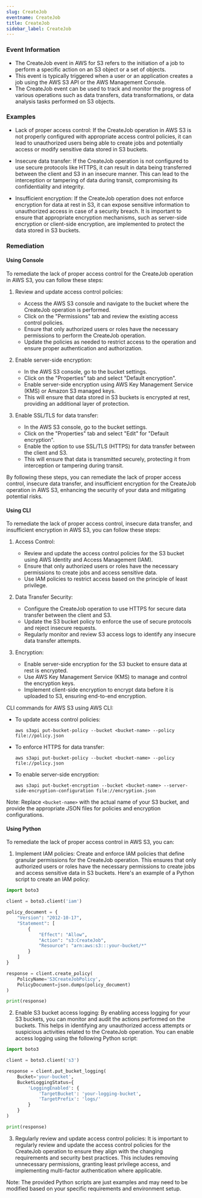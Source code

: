```yaml
--- 
slug: CreateJob
eventname: CreateJob
title: CreateJob
sidebar_label: CreateJob
---
```

                       
### Event Information

- The CreateJob event in AWS for S3 refers to the initiation of a job to perform a specific action on an S3 object or a set of objects.
- This event is typically triggered when a user or an application creates a job using the AWS S3 API or the AWS Management Console.
- The CreateJob event can be used to track and monitor the progress of various operations such as data transfers, data transformations, or data analysis tasks performed on S3 objects.


### Examples

- Lack of proper access control: If the CreateJob operation in AWS S3 is not properly configured with appropriate access control policies, it can lead to unauthorized users being able to create jobs and potentially access or modify sensitive data stored in S3 buckets.

- Insecure data transfer: If the CreateJob operation is not configured to use secure protocols like HTTPS, it can result in data being transferred between the client and S3 in an insecure manner. This can lead to the interception or tampering of data during transit, compromising its confidentiality and integrity.

- Insufficient encryption: If the CreateJob operation does not enforce encryption for data at rest in S3, it can expose sensitive information to unauthorized access in case of a security breach. It is important to ensure that appropriate encryption mechanisms, such as server-side encryption or client-side encryption, are implemented to protect the data stored in S3 buckets.

### Remediation

#### Using Console

To remediate the lack of proper access control for the CreateJob operation in AWS S3, you can follow these steps:

1. Review and update access control policies: 
   - Access the AWS S3 console and navigate to the bucket where the CreateJob operation is performed.
   - Click on the "Permissions" tab and review the existing access control policies.
   - Ensure that only authorized users or roles have the necessary permissions to perform the CreateJob operation.
   - Update the policies as needed to restrict access to the operation and ensure proper authentication and authorization.

2. Enable server-side encryption:
   - In the AWS S3 console, go to the bucket settings.
   - Click on the "Properties" tab and select "Default encryption".
   - Enable server-side encryption using AWS Key Management Service (KMS) or Amazon S3 managed keys.
   - This will ensure that data stored in S3 buckets is encrypted at rest, providing an additional layer of protection.

3. Enable SSL/TLS for data transfer:
   - In the AWS S3 console, go to the bucket settings.
   - Click on the "Properties" tab and select "Edit" for "Default encryption".
   - Enable the option to use SSL/TLS (HTTPS) for data transfer between the client and S3.
   - This will ensure that data is transmitted securely, protecting it from interception or tampering during transit.

By following these steps, you can remediate the lack of proper access control, insecure data transfer, and insufficient encryption for the CreateJob operation in AWS S3, enhancing the security of your data and mitigating potential risks.

#### Using CLI

To remediate the lack of proper access control, insecure data transfer, and insufficient encryption in AWS S3, you can follow these steps:

1. Access Control:
   - Review and update the access control policies for the S3 bucket using AWS Identity and Access Management (IAM).
   - Ensure that only authorized users or roles have the necessary permissions to create jobs and access sensitive data.
   - Use IAM policies to restrict access based on the principle of least privilege.

2. Data Transfer Security:
   - Configure the CreateJob operation to use HTTPS for secure data transfer between the client and S3.
   - Update the S3 bucket policy to enforce the use of secure protocols and reject insecure requests.
   - Regularly monitor and review S3 access logs to identify any insecure data transfer attempts.

3. Encryption:
   - Enable server-side encryption for the S3 bucket to ensure data at rest is encrypted.
   - Use AWS Key Management Service (KMS) to manage and control the encryption keys.
   - Implement client-side encryption to encrypt data before it is uploaded to S3, ensuring end-to-end encryption.

CLI commands for AWS S3 using AWS CLI:

- To update access control policies:
  ```
  aws s3api put-bucket-policy --bucket <bucket-name> --policy file://policy.json
  ```

- To enforce HTTPS for data transfer:
  ```
  aws s3api put-bucket-policy --bucket <bucket-name> --policy file://policy.json
  ```

- To enable server-side encryption:
  ```
  aws s3api put-bucket-encryption --bucket <bucket-name> --server-side-encryption-configuration file://encryption.json
  ```

Note: Replace `<bucket-name>` with the actual name of your S3 bucket, and provide the appropriate JSON files for policies and encryption configurations.

#### Using Python

To remediate the lack of proper access control in AWS S3, you can:

1. Implement IAM policies: Create and enforce IAM policies that define granular permissions for the CreateJob operation. This ensures that only authorized users or roles have the necessary permissions to create jobs and access sensitive data in S3 buckets. Here's an example of a Python script to create an IAM policy:

```python
import boto3

client = boto3.client('iam')

policy_document = {
    "Version": "2012-10-17",
    "Statement": [
        {
            "Effect": "Allow",
            "Action": "s3:CreateJob",
            "Resource": "arn:aws:s3:::your-bucket/*"
        }
    ]
}

response = client.create_policy(
    PolicyName='S3CreateJobPolicy',
    PolicyDocument=json.dumps(policy_document)
)

print(response)
```

2. Enable S3 bucket access logging: By enabling access logging for your S3 buckets, you can monitor and audit the actions performed on the buckets. This helps in identifying any unauthorized access attempts or suspicious activities related to the CreateJob operation. You can enable access logging using the following Python script:

```python
import boto3

client = boto3.client('s3')

response = client.put_bucket_logging(
    Bucket='your-bucket',
    BucketLoggingStatus={
        'LoggingEnabled': {
            'TargetBucket': 'your-logging-bucket',
            'TargetPrefix': 'logs/'
        }
    }
)

print(response)
```

3. Regularly review and update access control policies: It is important to regularly review and update the access control policies for the CreateJob operation to ensure they align with the changing requirements and security best practices. This includes removing unnecessary permissions, granting least privilege access, and implementing multi-factor authentication where applicable.

Note: The provided Python scripts are just examples and may need to be modified based on your specific requirements and environment setup.


 